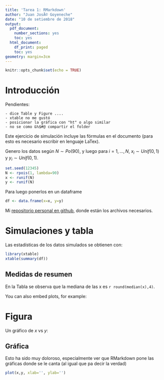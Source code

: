 ```yaml
---
title: 'Tarea 1: RMarkdown'
author: "Juan JosÃ© Goyeneche"
date: "10 de setiembre de 2018"
output:
  pdf_document:
    number_sections: yes
    toc: yes
  html_document:
    df_print: paged
    toc: yes
geometry: margin=3cm
---
```


```r
knitr::opts_chunk$set(echo = TRUE)
```

# Introducción

Pendientes: 

    - dice Table y Figure ....
    - xtable no me gustó
    - posicionar la gráfica con "ht" o algo similar
    - no se como &%$#@ compartir el folder

Este ejercicio de simulación incluye las fórmulas en el documento (para esto
es necesario escribir en lenguaje LaTex).

Genero los datos según $N \sim Po(90)$, y luego  para $i=1,\ldots, N$, $x_i \sim Unif(0,1)$ y 
$y_i \sim Unif(0,1)$.

```r
set.seed(12345)
N <- rpois(1, lambda=90)
x <- runif(N)
y <- runif(N)
```
Para luego ponerlos en un dataframe

```r
df <- data.frame(x=x, y=y)
```


Mi [repositorio personal        en github](<https://github.com/jjgoye/cursoIESTA/tree/master/tarea1/Rmarkdown>), donde están los archivos necesarios.

# Simulaciones y tabla

Las estadísticas de los    datos simulados se obtienen con:

```r
library(xtable)
xtable(summary(df))
```
## Medidas de resumen

\begin{table}[h]
\centering
\begin{tabular}{rll}
\hline
& x & y \\
\hline
1 & Min. :0.001137 & Min. :0.009464 \\
2 & 1st Qu.:0.247632 & 1st Qu.:0.349809 \\
3 & Median :0.505534 & Median :0.629943 \\
4 & Mean :0.506314 & Mean :0.580663 \\
5 & 3rd Qu.:0.758928 & 3rd Qu.:0.812205 \\
6 & Max. :0.989737 & Max. :0.993378 \\
\hline
\end{tabular}
\caption{Medidas de resumen}
\label{table:1}
\end{table}

En la Tabla \ref{table:1} se observa que la mediana de las x 
es `r round(median(x),4)`.


You can also embed plots, for example:


# Figura

Un gráfico de $x$ vs $y$:

## Gráfica

<!-- \begin{figure}[h] -->
<!-- \caption{Example of a parametric plot ($\sin (x), \cos(x), x$)} -->
<!-- \centering -->
<!-- `r plot(x, y)` -->
<!-- \end{figure} -->

Esto ha sido muy doloroso, especialmente ver que RMarkdown pone las gráficas donde se le canta (al igual que \LaTeX pa decir la verdad)

```r
plot(x,y, xlab='', ylab='')
```


